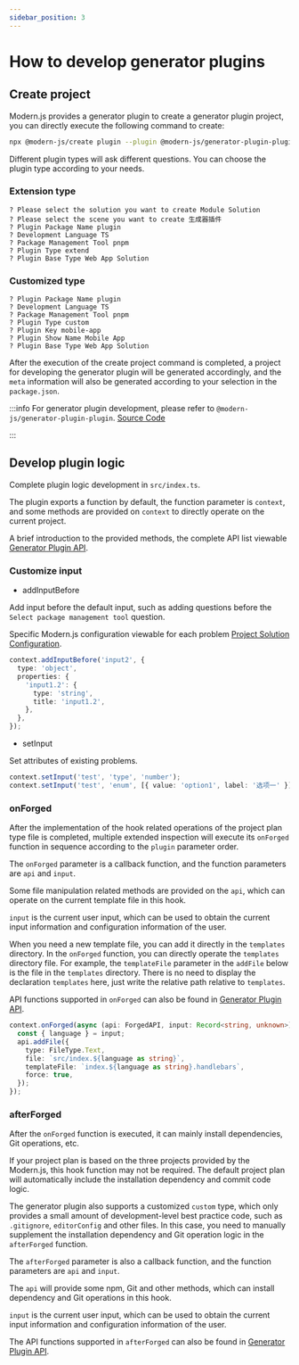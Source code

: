 ```yaml
---
sidebar_position: 3
---
```


# How to develop generator plugins

## Create project

Modern.js provides a generator plugin to create a generator plugin project, you can directly execute the following command to create:

```bash
npx @modern-js/create plugin --plugin @modern-js/generator-plugin-plugin
```

Different plugin types will ask different questions. You can choose the plugin type according to your needs.

### Extension type

```
? Please select the solution you want to create Module Solution
? Please select the scene you want to create 生成器插件
? Plugin Package Name plugin
? Development Language TS
? Package Management Tool pnpm
? Plugin Type extend
? Plugin Base Type Web App Solution
```

### Customized type

```
? Plugin Package Name plugin
? Development Language TS
? Package Management Tool pnpm
? Plugin Type custom
? Plugin Key mobile-app
? Plugin Show Name Mobile App
? Plugin Base Type Web App Solution
```

After the execution of the create project command is completed, a project for developing the generator plugin will be generated accordingly, and the `meta` information will also be generated according to your selection in the `package.json`.

:::info
For generator plugin development, please refer to `@modern-js/generator-plugin-plugin`. [Source Code](https://github.com/modern-js-dev/modern.js/tree/main/packages/generator/plugins/generator-plugin)

:::

## Develop plugin logic

Complete plugin logic development in `src/index.ts`.

The plugin exports a function by default, the function parameter is `context`, and some methods are provided on `context` to directly operate on the current project.

A brief introduction to the provided methods, the complete API list viewable [Generator Plugin API](/guides/topic-detail/generator/plugin/api/introduce).

### Customize input

- addInputBefore

Add input before the default input, such as adding questions before the `Select package management tool` question.

Specific Modern.js configuration viewable for each problem [Project Solution Configuration](/guides/topic-detail/generator/config/common).

```ts
context.addInputBefore('input2', {
  type: 'object',
  properties: {
    'input1.2': {
      type: 'string',
      title: 'input1.2',
    },
  },
});
```

- setInput

Set attributes of existing problems.

```ts
context.setInput('test', 'type', 'number');
context.setInput('test', 'enum', [{ value: 'option1', label: '选项一' }]);
```

### onForged

After the implementation of the hook related operations of the project plan type file is completed, multiple extended inspection will execute its `onForged` function in sequence according to the `plugin` parameter order.

The `onForged` parameter is a callback function, and the function parameters are `api` and `input`.

Some file manipulation related methods are provided on the `api`, which can operate on the current template file in this hook.

`input` is the current user input, which can be used to obtain the current input information and configuration information of the user.

When you need a new template file, you can add it directly in the `templates` directory. In the `onForged` function, you can directly operate the `templates` directory file. For example, the `templateFile` parameter in the `addFile` below is the file in the `templates` directory. There is no need to display the declaration `templates` here, just write the relative path relative to `templates`.

API functions supported in `onForged` can also be found in [Generator Plugin API](/guides/topic-detail/generator/plugin/api/hook/onForged).

```ts
context.onForged(async (api: ForgedAPI, input: Record<string, unknown>) => {
  const { language } = input;
  api.addFile({
    type: FileType.Text,
    file: `src/index.${language as string}`,
    templateFile: `index.${language as string}.handlebars`,
    force: true,
  });
});
```

### afterForged

After the `onForged` function is executed, it can mainly install dependencies, Git operations, etc.

If your project plan is based on the three projects provided by the Modern.js, this hook function may not be required. The default project plan will automatically include the installation dependency and commit code logic.

The generator plugin also supports a customized `custom` type, which only provides a small amount of development-level best practice code, such as `.gitignore`, `editorConfig` and other files. In this case, you need to manually supplement the installation dependency and Git operation logic in the `afterForged` function.

The `afterForged` parameter is also a callback function, and the function parameters are `api` and `input`.

The `api` will provide some npm, Git and other methods, which can install dependency and Git operations in this hook.

`input` is the current user input, which can be used to obtain the current input information and configuration information of the user.

The API functions supported in `afterForged` can also be found in [Generator Plugin API](/guides/topic-detail/generator/plugin/api/hook/afterForged).
